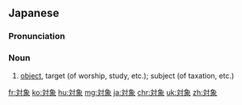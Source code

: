 {{also|对象}}
==Japanese==
{{ja-kanjitab|たい|しょう|yomi=on}}

===Pronunciation===
{{ja-pron|たいしょう|yomi=o}}

===Noun===
{{ja-noun|たいしょう|kyu=對象}}
# [[object]], target (of worship, study, etc.); subject (of taxation, etc.)

[[fr:対象]]
[[ko:対象]]
[[hu:対象]]
[[mg:対象]]
[[ja:対象]]
[[chr:対象]]
[[uk:対象]]
[[zh:対象]]